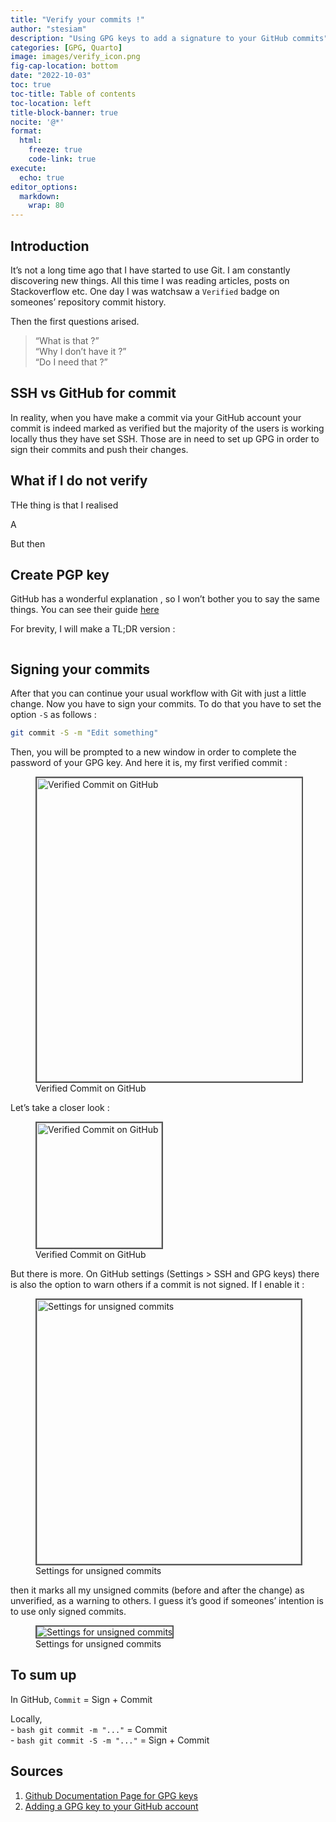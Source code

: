 ```yaml
---
title: "Verify your commits !"
author: "stesiam"
description: "Using GPG keys to add a signature to your GitHub commits"
categories: [GPG, Quarto]
image: images/verify_icon.png
fig-cap-location: bottom
date: "2022-10-03"
toc: true
toc-title: Table of contents
toc-location: left
title-block-banner: true
nocite: '@*'
format: 
  html:
    freeze: true
    code-link: true
execute:
  echo: true
editor_options: 
  markdown: 
    wrap: 80
---
```


## Introduction

It's not a long time ago that I have started to use Git. I am constantly
discovering new things. All this time I was reading articles, posts on
Stackoverflow etc. One day I was watchsaw a `Verified` badge on someones'
repository commit history.

Then the first questions arised.

> "What is that ?" <br> "Why I don't have it ?" <br> "Do I need that ?"

:::{.callout-tip}
## SSH vs GitHub for commit

In reality, when you have make a commit via your GitHub account your commit is indeed marked as verified but the majority of the users is working locally thus they have set SSH. Those are in need to set up GPG in order to sign their commits and push their changes.
:::

## What if I do not verify

THe thing is that I realised 

A 

But then 

## Create PGP key

GitHub has a wonderful explanation , so I won't bother you to say the same things.
You can see their guide
[here](https://docs.github.com/en/authentication/managing-commit-signature-verification/generating-a-new-gpg-key)

For brevity, I will make a TL;DR version :

``` bash


```

## Signing your commits

After that you can continue your usual workflow with Git with just a little
change. Now you have to sign your commits. To do that you have to set the option
`-S` as follows :

``` bash
git commit -S -m "Edit something"
```

Then, you will be prompted to a new window in order to complete the password of
your GPG key. And here it is, my first verified commit :

![Verified Commit on
GitHub](images/verified_commit.png){style="border: 2px solid #555;" width="486"}

Let's take a closer look :

![Verified Commit on GitHub](images/verify_icon.png){style="border: 2px solid #555;" width="200"}

But there is more. On GitHub settings (Settings \> SSH and GPG keys) there is
also the option to warn others if a commit is not signed. If I enable it :

![Settings for unsigned commits](images/vigilant_mode.png){style="border: 2px solid #555;" width="423"}

then it marks all my unsigned commits (before and after the change) as
unverified, as a warning to others. I guess it's good if someones' intention is
to use only signed commits.

![Settings for unsigned commits](images/unverified_commits.png){style="border: 2px solid #555;"}

## To sum up

In GitHub, `Commit` = Sign + Commit

Locally, <br>
- ```bash git commit -m "..." ``` = Commit <br>
- ```bash git commit -S -m "..."``` = Sign + Commit    

## Sources

1.  [Github Documentation Page for GPG
    keys](https://docs.github.com/en/authentication/managing-commit-signature-verification/generating-a-new-gpg-key)
2.  [Adding a GPG key to your GitHub
    account](https://docs.github.com/en/authentication/managing-commit-signature-verification/adding-a-gpg-key-to-your-github-account)
